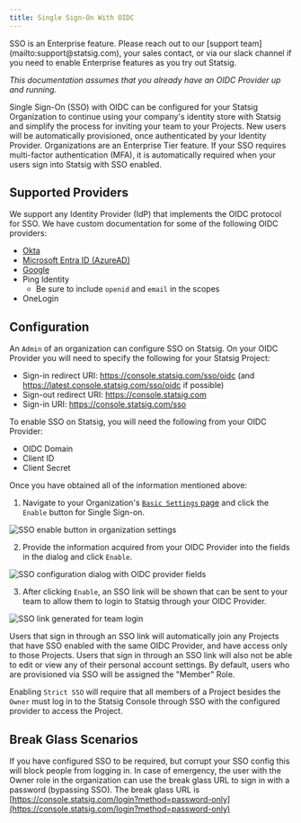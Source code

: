 ```yaml
---
title: Single Sign-On With OIDC
---
```


<Info>
SSO is an Enterprise feature. Please reach out to our [support team](mailto:support@statsig.com), your sales contact, or via our slack channel if you need to enable Enterprise features as you try out Statsig.
</Info>

*This documentation assumes that you already have an OIDC Provider up and running.*

Single Sign-On (SSO) with OIDC can be configured for your Statsig Organization to continue using your company's identity store with Statsig and simplify the process for inviting your team to your Projects. New users will be automatically provisioned, once authenticated by your Identity Provider. Organizations are an Enterprise Tier feature. If your SSO requires multi-factor authentication (MFA), it is automatically required when your users sign into Statsig with SSO enabled.

## Supported Providers
We support any Identity Provider (IdP) that implements the OIDC protocol for SSO.
We have custom documentation for some of the following OIDC providers:
- [Okta](okta_sso.md)
- [Microsoft Entra ID (AzureAD)](azuread.md)
- [Google](google.md)
- Ping Identity
  - Be sure to include `openid` and `email` in the scopes
- OneLogin

## Configuration

An `Admin` of an organization can configure SSO on Statsig. On your OIDC Provider you will need to specify the following for your Statsig Project:

- Sign-in redirect URI: https://console.statsig.com/sso/oidc (and https://latest.console.statsig.com/sso/oidc if possible)
- Sign-out redirect URI: https://console.statsig.com
- Sign-in URI: https://console.statsig.com/sso

To enable SSO on Statsig, you will need the following from your OIDC Provider:

- OIDC Domain
- Client ID
- Client Secret

Once you have obtained all of the information mentioned above:

1. Navigate to your Organization's [`Basic Settings` page](https://console.statsig.com/settings?tab=organization) and click the `Enable` button for Single Sign-on.

![SSO enable button in organization settings](https://github.com/user-attachments/assets/a31ba14d-9476-4897-afc6-5c39c2f932c9)

2. Provide the information acquired from your OIDC Provider into the fields in the dialog and click `Enable`.

![SSO configuration dialog with OIDC provider fields](https://github.com/user-attachments/assets/d2143c48-f144-4544-a77b-af2e2d486cc8)

3. After clicking `Enable`, an SSO link will be shown that can be sent to your team to allow them to login to Statsig through your OIDC Provider.

![SSO link generated for team login](https://github.com/user-attachments/assets/e3743107-2e26-4944-b2fb-f90536163b6f)

Users that sign in through an SSO link will automatically join any Projects that have SSO enabled with the same OIDC Provider, and have access only to those Projects. Users that sign in through an SSO link will also not be able to edit or view any of their personal account settings. By default, users who are provisioned via SSO will be assigned the "Member" Role. 

Enabling `Strict SSO` will require that all members of a Project besides the `Owner` must log in to the Statsig Console through SSO with the configured provider to access the Project.

## Break Glass Scenarios

If you have configured SSO to be required, but corrupt your SSO config this will block people from logging in. In case of emergency, the user with the Owner role in the organization can use the break glass URL to sign in with a password (bypassing SSO). The break glass URL is [https://console.statsig.com/login?method=password-only](https://console.statsig.com/login?method=password-only)
